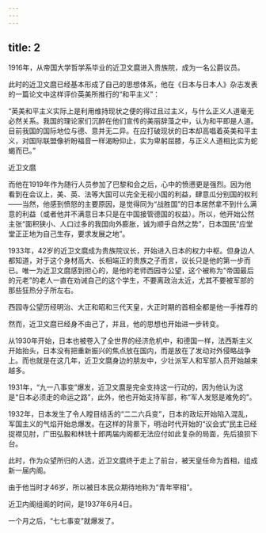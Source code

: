 ```yaml
---
---
---
```

title: 2
---



1916年，从帝国大学哲学系毕业的近卫文麿进入贵族院，成为一名公爵议员。

此时的近卫文麿已经基本形成了自己的思想体系，他在《日本与日本人》杂志发表的一篇论文中这样评价英美所推行的“和平主义”：

“英美和平主义实际上是利用维持现状之便的得过且过主义，与什么正义人道毫无必然关系。我国的理论家们沉醉在他们宣传的美丽辞藻之中，认为和平即是人道。目前我国的国际地位与德、意并无二异。在应打破现状的日本却高唱着英美和平主义，对国际联盟像祈盼福音一样渴盼仰止，实为卑躬屈膝，与正义人道相比实为蛇蝎而已。”

近卫文麿



而他在1919年作为随行人员参加了巴黎和会之后，心中的愤懑更是强烈。因为他看到在会议上，美、英、法等大国可以完全无视小国的利益，肆意瓜分别国的权利——当然，他感到愤怒的主要原因，是觉得同为“战胜国”的日本居然拿不到什么满意的利益（或者他并不满意日本只是在中国接管德国的权益）。所以，他开始公然主张“面积狭小、人口过多的我国向外膨胀，诚为顺乎自然之势”，日本国民“应堂堂正正地为自己生存，要求发展之地”。

1933年，42岁的近卫文麿成为贵族院议长，开始进入日本的权力中枢。但身边人都知道，对于这个身材高大、长相端正的贵族之子而言，议长只是他的第一步而已。唯一为近卫文麿感到担心的，是他的老师西园寺公望，这个被称为“帝国最后的元老”的老人一直在劝诫自己的这个学生，不要离政治太近，尤其不要被军部的那些狂热分子所左右。

西园寺公望历经明治、大正和昭和三代天皇，大正时期的首相全都是他一手推荐的



然而，近卫文麿已经身不由己了，并且，他的思想也开始进一步转变。

从1930年开始，日本也被卷入了全世界的经济危机中，和德国一样，法西斯主义开始抬头，日本没有把重新振兴的焦点放在国内，而是放在了发动对外侵略战争上。而也就是在这几年，近卫文麿身边的朋友中，少壮派军人和军部人员开始越来越多。

1931年，“九一八事变”爆发，近卫文麿是完全支持这一行动的，因为他认为这是“日本必须走的命运之路”，此外，他也开始支持军部，称“军人发怒是难免的”。

1932年，日本发生了令人瞠目结舌的“二二六兵变”，日本的政坛开始陷入混乱，军国主义的气焰开始总爆发。在这样的背景下，明治时代开始的“议会式”民主已经捉襟见肘，广田弘毅和林铣十郎两届内阁都无法应付如此复杂的局面，先后狼狈下台。

此时，作为众望所归的人选，近卫文麿终于走上了前台，被天皇任命为首相，组成新一届内阁。

由于他当时才46岁，所以被日本民众期待地称为“青年宰相”。

近卫内阁组阁的时间，是1937年6月4日。

一个月之后，“七七事变”就爆发了。